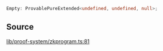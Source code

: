 ```ts
Empty: ProvablePureExtended<undefined, undefined, null>;
```

## Source

[lib/proof-system/zkprogram.ts:81](https://github.com/o1-labs/o1js/blob/3b1b22555bd0099419efc0703dfdb8b2eb7c3e6f/src/lib/proof-system/zkprogram.ts#L81)
